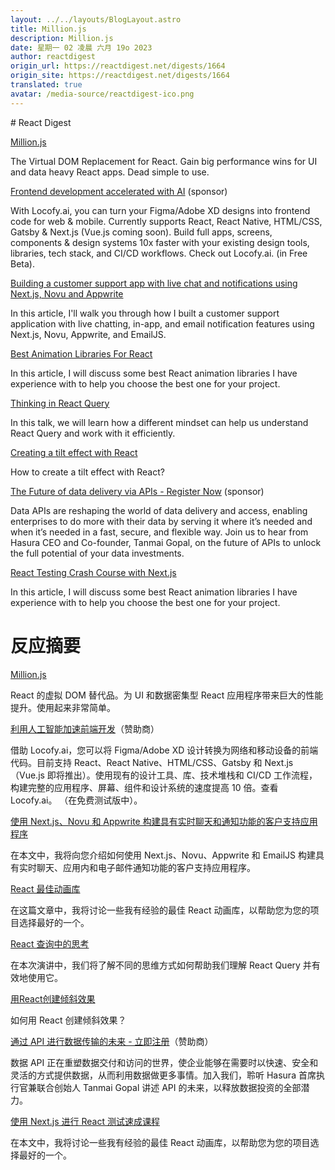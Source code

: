 ```yaml
---
layout: ../../layouts/BlogLayout.astro
title: Million.js
description: Million.js
date: 星期一 02 凌晨 六月 19o 2023
author: reactdigest
origin_url: https://reactdigest.net/digests/1664
origin_site: https://reactdigest.net/digests/1664
translated: true
avatar: /media-source/reactdigest-ico.png
---
```



<Reference client:only="react" title="Million.js" url="https://reactdigest.net/digests/1664" />

<Detail client:only="react">
	# React Digest

[Million.js](https://reactdigest.net/link/15777/a24eb3ef-556d-456e-a6a4-25de0a1cd63b/email)

The Virtual DOM Replacement for React. Gain big performance wins for UI and data heavy React apps. Dead simple to use.

[Frontend development accelerated with AI](https://reactdigest.net/link/15778/a24eb3ef-556d-456e-a6a4-25de0a1cd63b/email) (sponsor)

With Locofy.ai, you can turn your Figma/Adobe XD designs into frontend code for web & mobile. Currently supports React, React Native, HTML/CSS, Gatsby & Next.js (Vue.js coming soon). Build full apps, screens, components & design systems 10x faster with your existing design tools, libraries, tech stack, and CI/CD workflows. Check out Locofy.ai. (in Free Beta).

[Building a customer support app with live chat and notifications using Next.js, Novu and Appwrite](https://reactdigest.net/link/15779/a24eb3ef-556d-456e-a6a4-25de0a1cd63b/email)

In this article, I'll walk you through how I built a customer support application with live chatting, in-app, and email notification features using Next.js, Novu, Appwrite, and EmailJS.

[Best Animation Libraries For React](https://reactdigest.net/link/15780/a24eb3ef-556d-456e-a6a4-25de0a1cd63b/email)

In this article, I will discuss some best React animation libraries I have experience with to help you choose the best one for your project.

[Thinking in React Query](https://reactdigest.net/link/15781/a24eb3ef-556d-456e-a6a4-25de0a1cd63b/email)

In this talk, we will learn how a different mindset can help us understand React Query and work with it efficiently.

[Creating a tilt effect with React](https://reactdigest.net/link/15782/a24eb3ef-556d-456e-a6a4-25de0a1cd63b/email)

How to create a tilt effect with React?

[The Future of data delivery via APIs - Register Now](https://reactdigest.net/link/15783/a24eb3ef-556d-456e-a6a4-25de0a1cd63b/email) (sponsor)

Data APIs are reshaping the world of data delivery and access, enabling enterprises to do more with their data by serving it where it’s needed and when it’s needed in a fast, secure, and flexible way. Join us to hear from Hasura CEO and Co-founder, Tanmai Gopal, on the future of APIs to unlock the full potential of your data investments.

[React Testing Crash Course with Next.js](https://reactdigest.net/link/15784/a24eb3ef-556d-456e-a6a4-25de0a1cd63b/email)

In this article, I will discuss some best React animation libraries I have experience with to help you choose the best one for your project.


</Detail>

# 反应摘要

[Million.js](https://reactdigest.net/link/15777/a24eb3ef-556d-456e-a6a4-25de0a1cd63b/email)

React 的虚拟 DOM 替代品。为 UI 和数据密集型 React 应用程序带来巨大的性能提升。使用起来非常简单。

[利用人工智能加速前端开发](https://reactdigest.net/link/15778/a24eb3ef-556d-456e-a6a4-25de0a1cd63b/email)（赞助商）

借助 Locofy.ai，您可以将 Figma/Adobe XD 设计转换为网络和移动设备的前端代码。目前支持 React、React Native、HTML/CSS、Gatsby 和 Next.js（Vue.js 即将推出）。使用现有的设计工具、库、技术堆栈和 CI/CD 工作流程，构建完整的应用程序、屏幕、组件和设计系统的速度提高 10 倍。查看 Locofy.ai。 （在免费测试版中）。

[使用 Next.js、Novu 和 Appwrite 构建具有实时聊天和通知功能的客户支持应用程序](https://reactdigest.net/link/15779/a24eb3ef-556d-456e-a6a4-25de0a1cd63b/email)

在本文中，我将向您介绍如何使用 Next.js、Novu、Appwrite 和 EmailJS 构建具有实时聊天、应用内和电子邮件通知功能的客户支持应用程序。

[React 最佳动画库](https://reactdigest.net/link/15780/a24eb3ef-556d-456e-a6a4-25de0a1cd63b/email)

在这篇文章中，我将讨论一些我有经验的最佳 React 动画库，以帮助您为您的项目选择最好的一个。

[React 查询中的思考](https://reactdigest.net/link/15781/a24eb3ef-556d-456e-a6a4-25de0a1cd63b/email)

在本次演讲中，我们将了解不同的思维方式如何帮助我们理解 React Query 并有效地使用它。

[用React创建倾斜效果](https://reactdigest.net/link/15782/a24eb3ef-556d-456e-a6a4-25de0a1cd63b/email)

如何用 React 创建倾斜效果？

[通过 API 进行数据传输的未来 - 立即注册](https://reactdigest.net/link/15783/a24eb3ef-556d-456e-a6a4-25de0a1cd63b/email)（赞助商）

数据 API 正在重塑数据交付和访问的世界，使企业能够在需要时以快速、安全和灵活的方式提供数据，从而利用数据做更多事情。加入我们，聆听 Hasura 首席执行官兼联合创始人 Tanmai Gopal 讲述 API 的未来，以释放数据投资的全部潜力。

[使用 Next.js 进行 React 测试速成课程](https://reactdigest.net/link/15784/a24eb3ef-556d-456e-a6a4-25de0a1cd63b/email)

在本文中，我将讨论一些我有经验的最佳 React 动画库，以帮助您为您的项目选择最好的一个。


